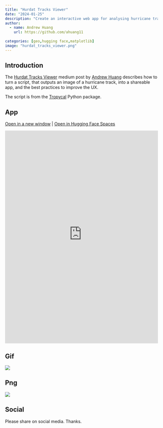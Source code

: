 ```yaml
---
title: "Hurdat Tracks Viewer"
date: "2024-01-25"
description: "Create an interactive web app for analysing hurricane tracks using Tropycal and Panel"
author:
  - name: Andrew Huang
    url: https://github.com/ahuang11
    
categories: [geo,hugging face,matplotlib]
image: "hurdat_tracks_viewer.png"
---
```


## Introduction

The [Hurdat Tracks Viewer](https://medium.com/@pYdeas/transform-a-python-script-into-an-interactive-web-app-and-make-it-performant-73fa3b304cdf) medium post by [Andrew Huang](https://github.com/ahuang11) describes how to turn a script, that outputs an image of a hurricane track, into a shareable app, and the best practices to improve the UX.

The script is from the [Tropycal](https://tropycal.github.io/tropycal/) Python package.

## App

<a href="https://ahuang11-hurdat-tracks-viewer.hf.space" target="_blank">Open in a new window</a> | <a href="https://huggingface.co/spaces/ahuang11/hurdat_tracks_viewer" target="_blank">Open in Hugging Face Spaces</a>

<iframe
	src="https://ahuang11-hurdat-tracks-viewer.hf.space"
	frameborder="0"
	style="width:100%;height:700px"
></iframe>

## Gif

<img src="https://cdn.awesome-panel.org/resources/hurdat_tracks_viewer/hurdat_tracks_viewer.gif"></img>

## Png

<img src="https://cdn.awesome-panel.org/resources/hurdat_tracks_viewer/hurdat_tracks_viewer.png"></img>

## Social

Please share on social media. Thanks.

<a href="https://twitter.com/awesome_panel" target="_blank"><i class="bi bi-twitter"></i></a> <a href="https://www.linkedin.com/company/awesome-panel-org" target="_blank"><i class="bi bi-linkedin"></i></a>